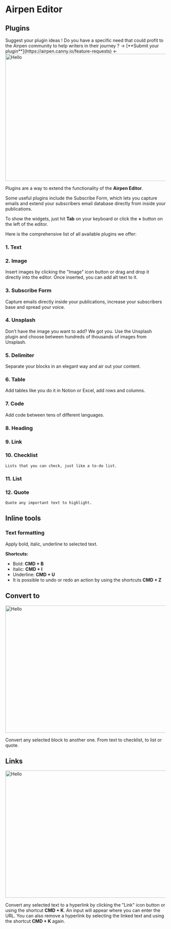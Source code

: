
# **Airpen Editor**

## **Plugins**

<Callout>
Suggest your plugin ideas ! Do you have a specific need that could profit to the Airpen community to help writers in their journey ?
→ [**Submit your plugin**](https://airpen.canny.io/feature-requests) ← 
</Callout>

<Image src="/images/AirpenEditor/plugins.png" alt="Hello" width="1200" height="400" />

Plugins are a way to extend the functionality of the **Airpen Editor**. 

Some useful plugins include the Subscribe Form, which lets you capture emails and extend your subscribers email database directly from inside your publications.

To show the widgets, just hit **Tab** on your keyboard or click the **+** button on the left of the editor.

Here is the comprehensive list of all available plugins we offer:

### 1. Text

### 2. Image
   Insert images by clicking the "Image" icon button or drag and drop it directly into the editor. Once inserted, you can add alt text to it.

### 3. Subscribe Form
   Capture emails directly inside your publications, increase your subscribers base and spread your voice.

### 4. Unsplash
   Don’t have the image you want to add? We got you. Use the Unsplash plugin and choose between hundreds of thousands of images from Unsplash.

### 5. Delimiter
   Separate your blocks in an elegant way and air out your content.

### 6. Table
   Add tables like you do it in Notion or Excel, add rows and columns.

### 7. Code
   Add code between tens of different languages.

### 8. Heading

### 9. Link

### 10. Checklist
    Lists that you can check, just like a to-do list.

### 11. List

### 12. Quote
    Quote any important text to highlight.

## **Inline tools**

### **Text formatting**

Apply bold, italic, underline to selected text.

**Shortcuts:**

- Bold: **CMD + B**
- Italic: **CMD + I**
- Underline: **CMD + U**
- It is possible to undo or redo an action by using the shortcuts **CMD + Z**


## **Convert to**

<Image src="/images/AirpenEditor/convert_to.png" alt="Hello" width="1200" height="400" />

Convert any selected block to another one. From text to checklist, to list or quote.

## **Links**


<Image src="/images/AirpenEditor/link.png" alt="Hello" width="1200" height="400" />


Convert any selected text to a hyperlink by clicking the "Link" icon button or using the shortcut **CMD + K**. An input will appear where you can enter the URL. You can also remove a hyperlink by selecting the linked text and using the shortcut **CMD + K** again.
